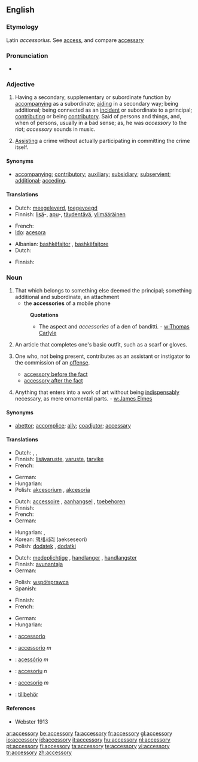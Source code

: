 {{see|accessory breathing}}
==English==

===Etymology===
Latin ''accessorius''. See [[access]], and compare [[accessary]]

<!-- What's this got to do with anything?

===Pronunciation===
: '''Note:''' Ash accents the [[antepenult]]; and this is not only more regular, but [[preferable]], on account of [[easiness]] of pronunciation. Most [[orhoëpists]] place the accent on the ''first'' syllable. -->

===Pronunciation===
* {{IPA|/əkˈsɛsərɪ/}}

===Adjective===
{{en-adj}}

# Having a secondary, supplementary or subordinate function by [[accompanying]] as a subordinate; [[aiding]] in a secondary way; being additional; being connected as an [[incident]] or subordinate to a principal; [[contributing]] or being [[contributory]]. Said of persons and things, and, when of persons, usually in a bad sense; as, he was ''accessory'' to the riot; ''accessory'' sounds in music.
# {{context|Law}} [[assist|Assisting]] a crime without actually participating in committing the crime itself.

====Synonyms====
* [[accompanying]]; [[contributory]]; [[auxiliary]]; [[subsidiary]]; [[subservient]]; [[additional]]; [[acceding]].

====Translations====
{{trans-top|having a supplementary function}}
* Dutch: [[meegeleverd]], [[toegevoegd]]
* Finnish: [[lisä]]-, [[apu]]-, [[täydentää|täydentävä]], [[ylimääräinen]]
{{trans-mid}}
* French: {{t+|fr|accessoire}}
* [[Ido]]: [[acesora]]
{{trans-bottom}}

{{trans-top|assisting a crime}}
* Albanian: [[bashkëfajtor]] {{m}}, [[bashkëfajtore]] {{f}}
* Dutch: {{t+|nl|medeplichtig}}
{{trans-mid}}
* Finnish: {{t-|fi|avustava}}
{{trans-bottom}}

===Noun===
{{en-noun|accessories}}

# That which belongs to something else deemed the principal; something additional and subordinate, an attachment
#* the '''accessories''' of a mobile phone
#: '''Quotations'''
#:* The aspect and ''accessories'' of a den of banditti. - [[w:Thomas Carlyle]]
# {{clothing}} An article that completes one's basic outfit, such as a scarf or gloves.
# {{law}} One who, not being present, contributes as an assistant or instigator to the commission of an [[offense]].
#* [[accessory before the fact]]
#* [[accessory after the fact]]
# {{context|fine arts}} Anything that enters into a work of art without being [[indispensably]] necessary, as mere ornamental parts. - [[w:James Elmes]]

====Synonyms====
* [[abettor]]; [[accomplice]]; [[ally]]; [[coadjutor]]; [[accessary]]

====Translations====
{{trans-top|attachment}}
* Dutch: {{t+|nl|accessoire|n}}, {{t+|nl|aanhangsel|n}}, {{t+|nl|toebehoren|n}}
* Finnish: [[lisävaruste]], [[varuste]], [[tarvike]]
* French: {{t+|fr|accessoire|m}}
{{trans-mid}}
* German: {{t-|de|Zubehör|n}}
* Hungarian: {{t|hu|tartozék}}
* Polish: [[akcesorium]] {{n}}, [[akcesoria]] {{p}}
{{trans-bottom}}

{{trans-top|clothing accessory}}
* Dutch: [[accessoire]] {{n}}, [[aanhangsel]] {{n}}, [[toebehoren]] {{n}}
* Finnish: {{t-|fi|asuste}}
* French: {{t+|fr|accessoire|m}}
* German: {{t+|de|Accessoire|n}}
{{trans-mid}}
* Hungarian: {{t|hu|tartozék}}, {{t|hu|kellék}}
* Korean: [[액세서리]] (aekseseori)
* Polish: [[dodatek]] {{m}}, [[dodatki]] {{p}}
{{trans-bottom}}

{{trans-top|contributor to an offense}}
* Dutch: [[medeplichtige]] {{m|f}}, [[handlanger]] {{m}}, [[handlangster]] {{f}}
* Finnish: [[avunantaja]]
* German: {{t+|de|Beihilfe|f}}
{{trans-mid}}
* Polish: [[współsprawca]] {{m}}
* Spanish: {{t-|es|cómplice|m|f}}
{{trans-bottom}}

{{trans-top|unessential part in a work of art}}
* Finnish: {{t-|fi|koriste}}
* French: {{t+|fr|accessoire|m}}
{{trans-mid}}
* German: {{t+|de|Accessoire|n}}
* Hungarian: {{t|hu|bűntárs}}
{{trans-bottom}}

{{checktrans-top}}
* {{ttbc|Interlingua}}: [[accessorio]]
* {{ttbc|Italian}}: [[accessorio]] ''m''
* {{ttbc|Portuguese}}: [[acessório]] ''m''
* {{ttbc|Romanian}}: [[accesoriu]] ''n''
* {{ttbc|Spanish}}: [[accesorio]] ''m''
* {{ttbc|Swedish}}: [[tillbehör]]
{{checktrans-bottom}}

====References====
* Webster 1913

[[ar:accessory]]
[[be:accessory]]
[[fa:accessory]]
[[fr:accessory]]
[[gl:accessory]]
[[io:accessory]]
[[id:accessory]]
[[it:accessory]]
[[hu:accessory]]
[[nl:accessory]]
[[pt:accessory]]
[[fi:accessory]]
[[ta:accessory]]
[[te:accessory]]
[[vi:accessory]]
[[tr:accessory]]
[[zh:accessory]]